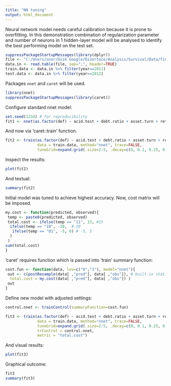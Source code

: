 ```yaml
---
title: "NN tuning"
output: html_document
---
```

Neural network model needs careful calibration because it is prone to overfitting. In this demonstration combination of regularization parameter and number of neurons in 1 hidden-layer model will be analysed to identify the best performing model on the test set.

```r
suppressPackageStartupMessages(library(dplyr))
file <- "C:/Users/user/Disk Google/Disertace/Analysis/Survival/Data/final_data.txt"
data.in <- read.table(file, sep=";", header=TRUE)
train.data <- data.in %>% filter(year==2011)
test.data <- data.in %>% filter(year==2012)
```

Packages `nnet` and `caret` will be used.

```r
library(nnet)
suppressPackageStartupMessages(library(caret))
```
Configure standard nnet model: 
```r
set.seed(1234) # for reproducibility
fit1 <- nnet(as.factor(def) ~ acid.test + debt.ratio + asset.turn + returns, size = 4, data=train.data)
```

And now via 'caret::train' function.
```r
fit2 <- train(as.factor(def) ~ acid.test + debt.ratio + asset.turn + returns,
              data = train.data, method="nnet", trace=FALSE, 
              tuneGrid=expand.grid(.size=2:5, .decay=c(0, 0.1, 0.25, 0.5)))
```

Inspect the results:
```r
plot(fit2)
```

And textual:
```r
summary(fit2)
```

Initial model was tuned to achieve highest accuracy. Now, cost matrix will be imposed.
```r
my.cost <- function(predicted, observed){
 temp <- paste0(predicted, observed)
 total.cost <- ifelse(temp == "11", 15, #15
  ifelse(temp == "10", -20,  #-20
   ifelse(temp == "01", -5, 0) # -5, 5
  )
 )
sum(total.cost)
}
```
'caret' requires function which is passed into 'train' summary function:
```r
cost.fun <- function(data, lev=c("0","1"), model="nnet"){
 out <- c(postResample(data[ ,"pred"], data[ ,"obs"]), # built-in statistics (Accuracy, Kappa)
  total.cost = my.cost(data[ ,"pred"], data[ ,"obs"]) )
 out
}
```

Define new model with adjusted settings:
```r
control.nnet <- trainControl(summaryFunction=cost.fun)

fit3 <- train(as.factor(def) ~ acid.test + debt.ratio + asset.turn + returns,
              data = train.data, method="nnet", trace=FALSE, 
              tuneGrid=expand.grid(.size=2:5, .decay=c(0, 0.1, 0.25, 0.5)),
              trControl = control.nnet,
              metric = "total.cost")
```

And visual results:
```r
plot(fit3)
```

Graphical outcome:
```r
fit3
summary(fit3)
```




